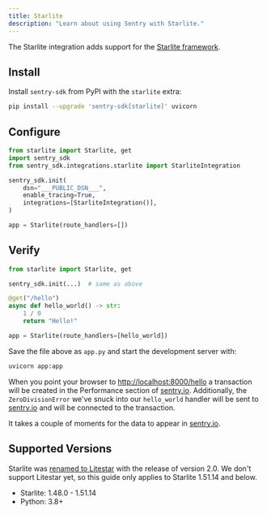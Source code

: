 ```yaml
---
title: Starlite
description: "Learn about using Sentry with Starlite."
---
```


The Starlite integration adds support for the [Starlite framework](https://docs.litestar.dev/1/).

## Install

Install `sentry-sdk` from PyPI with the `starlite` extra:

```bash
pip install --upgrade 'sentry-sdk[starlite]' uvicorn
```

## Configure

<SignInNote />

```python
from starlite import Starlite, get
import sentry_sdk
from sentry_sdk.integrations.starlite import StarliteIntegration

sentry_sdk.init(
    dsn="___PUBLIC_DSN___",
    enable_tracing=True,
    integrations=[StarliteIntegration()],
)

app = Starlite(route_handlers=[])
```

## Verify

```python
from starlite import Starlite, get

sentry_sdk.init(...)  # same as above

@get("/hello")
async def hello_world() -> str:
    1 / 0
    return "Hello!"

app = Starlite(route_handlers=[hello_world])
```

Save the file above as `app.py` and start the development server with:

```bash
uvicorn app:app
```

When you point your browser to [http://localhost:8000/hello](http://localhost:8000/hello) a transaction will be created in the Performance section of [sentry.io](https://sentry.io). Additionally, the `ZeroDivisionError` we've snuck into our `hello_world` handler will be sent to [sentry.io](https://sentry.io) and will be connected to the transaction.

It takes a couple of moments for the data to appear in [sentry.io](https://sentry.io).

## Supported Versions

<Alert level="warning" title="Note">

Starlite was [renamed to Litestar](https://litestar.dev/about/organization.html#litestar-and-starlite)
with the release of version 2.0. We don't support Litestar yet, so this guide only applies to Starlite 1.51.14
and below.

</Alert>

- Starlite: 1.48.0 - 1.51.14
- Python: 3.8+
